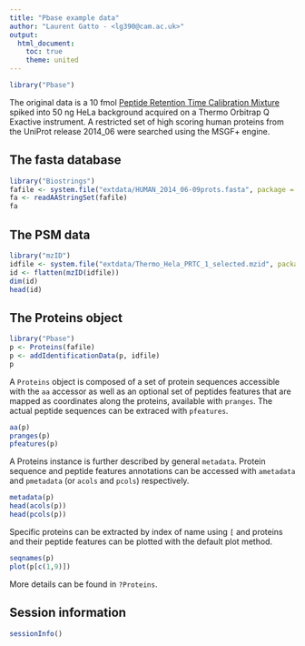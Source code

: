 ```yaml
---
title: "Pbase example data"
author: "Laurent Gatto - <lg390@cam.ac.uk>"
output:
  html_document:
    toc: true
    theme: united
---
```


```r
library("Pbase")
```

The original data is a 10 fmol
[Peptide Retention Time Calibration Mixture](http://www.piercenet.com/product/peptide-retention-time-calibration-mixture)
spiked into 50 ng HeLa background acquired on a Thermo Orbitrap Q
Exactive instrument. A restricted set of high scoring human proteins
from the UniProt release 2014_06 were searched using the MSGF+ engine.

## The fasta database

```r
library("Biostrings")
fafile <- system.file("extdata/HUMAN_2014_06-09prots.fasta", package = "Pbase")
fa <- readAAStringSet(fafile)
fa
```

## The PSM data

```r
library("mzID")
idfile <- system.file("extdata/Thermo_Hela_PRTC_1_selected.mzid", package = "Pbase")
id <- flatten(mzID(idfile))
dim(id)
head(id)
```

## The Proteins object

```r
library("Pbase")
p <- Proteins(fafile)
p <- addIdentificationData(p, idfile)
p
```

A `Proteins` object is composed of a set of protein sequences
accessible with the `aa` accessor as well as an optional set of
peptides features that are mapped as coordinates along the proteins,
available with `pranges`. The actual peptide sequences can be extraced
with `pfeatures`.

```r
aa(p)
pranges(p)
pfeatures(p)
```

A Proteins instance is further described by general
`metadata`. Protein sequence and peptide features annotations can be
accessed with `ametadata` and `pmetadata` (or `acols` and `pcols`)
respectively.

```r
metadata(p)
head(acols(p))
head(pcols(p))
```

Specific proteins can be extracted by index of name using
`[` and proteins and their peptide features can be plotted
with the default plot method.

```r
seqnames(p)
plot(p[c(1,9)])
```

More details can be found in `?Proteins`.

## Session information

```r
sessionInfo()
```
